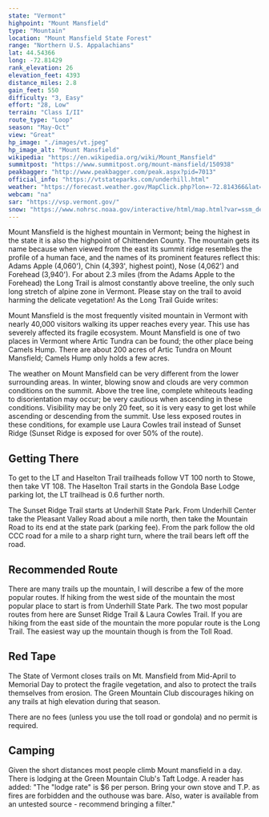 ```yaml
---
state: "Vermont"
highpoint: "Mount Mansfield"
type: "Mountain"
location: "Mount Mansfield State Forest"
range: "Northern U.S. Appalachians"
lat: 44.54366
long: -72.81429
rank_elevation: 26
elevation_feet: 4393
distance_miles: 2.8
gain_feet: 550
difficulty: "3, Easy"
effort: "28, Low"
terrain: "Class I/II"
route_type: "Loop"
season: "May-Oct"
view: "Great"
hp_image: "./images/vt.jpeg"
hp_image_alt: "Mount Mansfield"
wikipedia: "https://en.wikipedia.org/wiki/Mount_Mansfield"
summitpost: "https://www.summitpost.org/mount-mansfield/150938"
peakbagger: "http://www.peakbagger.com/peak.aspx?pid=7013"
official_info: "https://vtstateparks.com/underhill.html"
weather: "https://forecast.weather.gov/MapClick.php?lon=-72.814366&lat=44.543822"
webcam: "na"
sar: "https://vsp.vermont.gov/"
snow: "https://www.nohrsc.noaa.gov/interactive/html/map.html?var=ssm_depth&min_x=-72.8856406159813&min_y=44.4438232421875&max_x=-72.743097787339&max_y=44.6438232421875&bgvar=dem&shdvar=shading&title=0&width=800&height=450&font=0&lbl=m&palette=0&h_o=0&metric=0&lp=0&no_header=0&snap=1&o7=1&o9=1&o11=1&o13=1"
---
```


Mount Mansfield is the highest mountain in Vermont; being the highest in the state it is also the highpoint of Chittenden County. The mountain gets its name because when viewed from the east its summit ridge resembles the profile of a human face, and the names of its prominent features reflect this: Adams Apple (4,060'), Chin (4,393', highest point), Nose (4,062') and Forehead (3,940'). For about 2.3 miles (from the Adams Apple to the Forehead) the Long Trail is almost constantly above treeline, the only such long stretch of alpine zone in Vermont. Please stay on the trail to avoid harming the delicate vegetation! As the Long Trail Guide writes:

Mount Mansfield is the most frequently visited mountain in Vermont with nearly 40,000 visitors walking its upper reaches every year. This use has severely affected its fragile ecosystem.
Mount Mansfield is one of two places in Vermont where Artic Tundra can be found; the other place being Camels Hump. There are about 200 acres of Artic Tundra on Mount Mansfield; Camels Hump only holds a few acres.

The weather on Mount Mansfield can be very different from the lower surrounding areas. In winter, blowing snow and clouds are very common conditions on the summit. Above the tree line, complete whiteouts leading to disorientation may occur; be very cautious when ascending in these conditions. Visibility may be only 20 feet, so it is very easy to get lost while ascending or descending from the summit. Use less exposed routes in these conditions, for example use Laura Cowles trail instead of Sunset Ridge (Sunset Ridge is exposed for over 50% of the route).

## Getting There
To get to the LT and Haselton Trail trailheads follow VT 100 north to Stowe, then take VT 108. The Haselton Trail starts in the Gondola Base Lodge parking lot, the LT trailhead is 0.6 further north.

The Sunset Ridge Trail starts at Underhill State Park. From Underhill Center take the Pleasant Valley Road about a mile north, then take the Mountain Road to its end at the state park (parking fee). From the park follow the old CCC road for a mile to a sharp right turn, where the trail bears left off the road.

## Recommended Route
There are many trails up the mountain, I will describe a few of the more popular routes. If hiking from the west side of the mountain the most popular place to start is from Underhill State Park. The two most popular routes from here are Sunset Ridge Trail & Laura Cowles Trail. If you are hiking from the east side of the mountain the more popular route is the Long Trail. The easiest way up the mountain though is from the Toll Road.

## Red Tape
The State of Vermont closes trails on Mt. Mansfield from Mid-April to Memorial Day to protect the fragile vegetation, and also to protect the trails themselves from erosion. The Green Mountain Club discourages hiking on any trails at high elevation during that season.

There are no fees (unless you use the toll road or gondola) and no permit is required.

## Camping
Given the short distances most people climb Mount mansfield in a day. There is lodging at the Green Mountain Club's Taft Lodge. A reader has added: "The "lodge rate" is $6 per person. Bring your own stove and T.P. as fires are forbidden and the outhouse was bare. Also, water is available from an untested source - recommend bringing a filter."
